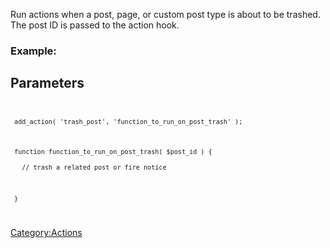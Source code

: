 Run actions when a post, page, or custom post type is about to be trashed.
The post ID is passed to the action hook.

<h3>Example:</h3>
==Parameters==
{{Parameter|$postid|integer|The ID of the post, page, or custom post type being deleted.}}
<code>
  add_action( 'trash_post', 'function_to_run_on_post_trash' );

  function function_to_run_on_post_trash( $post_id ) {
    // trash a related post or fire notice
    
  }
</code>

{{Stub}}
[[Category:Actions]]